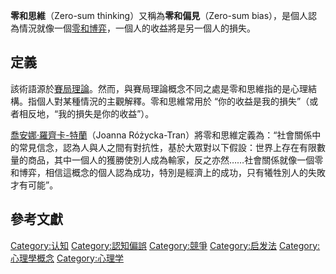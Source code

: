 {{multiple issues|
{{expand|time=2017-03-31T14:15:05+00:00}}
{{lead section too long|time=2017-03-31T14:15:05+00:00}}
{{orphan|time=2017-03-31T14:15:05+00:00}}
{{roughtranslation|time=2017-03-31T14:15:05+00:00}}
{{unreferenced|time=2017-03-31T14:15:05+00:00}}
}}
'''零和思維'''（Zero-sum thinking）又稱為'''零和偏見'''（Zero-sum bias），是個人認為情況就像一個[[零和博弈|零和博弈]]，一個人的收益將是另一個人的損失。

==定義==
該術語源於[[賽局理論|賽局理論]]。然而，與賽局理論概念不同之處是零和思維指的是心理結構。指個人對某種情況的主觀解釋。零和思維常用於 “你的收益是我的損失”（或者相反地，“我的損失是你的收益”）。

[[喬安娜·羅齊卡-特蘭|喬安娜·羅齊卡-特蘭]]（Joanna Różycka-Tran）將零和思維定義為：“社會關係中的常見信念，認為人與人之間有對抗性，基於大眾對以下假設：世界上存在有限數量的商品，其中一個人的獲勝使別人成為輸家，反之亦然……社會關係就像一個零和博弈，相信這概念的個人認為成功，特別是經濟上的成功，只有犧牲別人的失敗才有可能”。

== 參考文獻 ==
<references />

[[Category:认知|Category:认知]]
[[Category:認知偏誤|Category:認知偏誤]]
[[Category:競爭|Category:競爭]]
[[Category:启发法|Category:启发法]]
[[Category:心理學概念|Category:心理學概念]]
[[Category:心理学|Category:心理学]]